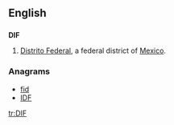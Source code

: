 ==English==

==={{abbreviation-old|en}}===
'''DIF'''
# [[Distrito Federal]], a federal district of [[Mexico]].

===Anagrams===
* [[fid#English|fid]]
* [[IDF#English|IDF]]

[[tr:DIF]]